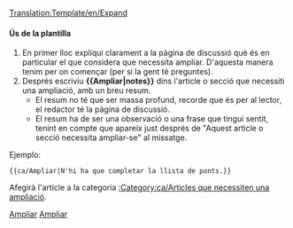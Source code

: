 <noinclude>[[Translation:Template/en/Expand]]</noinclude><noinclude></noinclude>{{ca/Metacaixa d'avís| tipus = informació
| imatge= en/Expand.png
| text  = Aquest article o secció necessita '''[{{SERVER}}{{localurl:{{NAMESPACE}}:{{PAGENAME}}|action=edit}} ampliar-se]'''.
<div style="font-size: 90%">
{{{1|}}}<p>Podeu trobar més informació sobre què és necessari ampliar exactament a la pàgina de [[Talk:{{PAGENAME}}|discussió]] d'aquest article.</p>
</div><div style="font-size: 80%">
* Recorde utilitzar el [[ca/Wiki/Manual d'Estil|manual d'estil]]
* Lleve aquesta plantilla quan s'hagi ampliat l'article.</div>
}}<includeonly>{{{1|[[Category:ca/Articles que necessiten una ampliació]]}}}</includeonly><noinclude>

====Ús de la plantilla====
#En primer lloc expliqui clarament a la pàgina de discussió què és en particular el que considera que necessita ampliar. D'aquesta manera tenim per on començar (per si la gent té preguntes).
#Després escriviu '''<nowiki>{{</nowiki>Ampliar|notes<nowiki>}}</nowiki>''' dins l'article o secció que necessiti una ampliació, amb un breu resum.
#*El resum no té que ser massa profund, recorde que és per al lector, el redactor té la pàgina de discussió.
#*El resum ha de ser una observació o una frase que tingui sentit, tenint en compte que apareix just després de "Aquest article o secció necessita ampliar-se" al missatge.

Ejemplo:
<pre>{{ca/Ampliar|N'hi ha que completar la llista de ponts.}}</pre>

Afegirà l'article a la categoria [[:Category:ca/Articles que necessiten una ampliació]].

[[Category:ca/Plantilles|Ampliar]][[Category:ca/Caixes de missatges|Ampliar]]</noinclude>